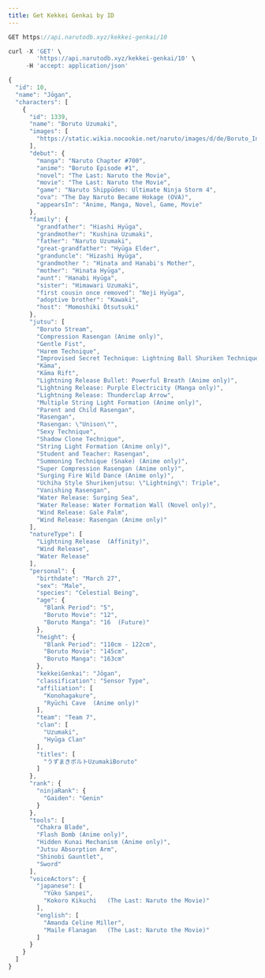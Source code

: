 ```yaml
---
title: Get Kekkei Genkai by ID
---
```


```js
GET https://api.narutodb.xyz/kekkei-genkai/10
```

```js
curl -X 'GET' \
        'https://api.narutodb.xyz/kekkei-genkai/10' \
     -H 'accept: application/json'
```

```js
{
  "id": 10,
  "name": "Jōgan",
  "characters": [
    {
      "id": 1339,
      "name": "Boruto Uzumaki",
      "images": [
        "https://static.wikia.nocookie.net/naruto/images/d/de/Boruto_Infobox.png/revision/latest/scale-to-width-down/300?cb=20220130144217"
      ],
      "debut": {
        "manga": "Naruto Chapter #700",
        "anime": "Boruto Episode #1",
        "novel": "The Last: Naruto the Movie",
        "movie": "The Last: Naruto the Movie",
        "game": "Naruto Shippūden: Ultimate Ninja Storm 4",
        "ova": "The Day Naruto Became Hokage (OVA)",
        "appearsIn": "Anime, Manga, Novel, Game, Movie"
      },
      "family": {
        "grandfather": "Hiashi Hyūga",
        "grandmother": "Kushina Uzumaki",
        "father": "Naruto Uzumaki",
        "great-grandfather": "Hyūga Elder",
        "granduncle": "Hizashi Hyūga",
        "grandmother ": "Hinata and Hanabi's Mother",
        "mother": "Hinata Hyūga",
        "aunt": "Hanabi Hyūga",
        "sister": "Himawari Uzumaki",
        "first cousin once removed": "Neji Hyūga",
        "adoptive brother": "Kawaki",
        "host": "Momoshiki Ōtsutsuki"
      },
      "jutsu": [
        "Boruto Stream",
        "Compression Rasengan (Anime only)",
        "Gentle Fist",
        "Harem Technique",
        "Improvised Secret Technique: Lightning Ball Shuriken Technique (Anime only)",
        "Kāma",
        "Kāma Rift",
        "Lightning Release Bullet: Powerful Breath (Anime only)",
        "Lightning Release: Purple Electricity (Manga only)",
        "Lightning Release: Thunderclap Arrow",
        "Multiple String Light Formation (Anime only)",
        "Parent and Child Rasengan",
        "Rasengan",
        "Rasengan: \"Unison\"",
        "Sexy Technique",
        "Shadow Clone Technique",
        "String Light Formation (Anime only)",
        "Student and Teacher: Rasengan",
        "Summoning Technique (Snake) (Anime only)",
        "Super Compression Rasengan (Anime only)",
        "Surging Fire Wild Dance (Anime only)",
        "Uchiha Style Shurikenjutsu: \"Lightning\": Triple",
        "Vanishing Rasengan",
        "Water Release: Surging Sea",
        "Water Release: Water Formation Wall (Novel only)",
        "Wind Release: Gale Palm",
        "Wind Release: Rasengan (Anime only)"
      ],
      "natureType": [
        "Lightning Release  (Affinity)",
        "Wind Release",
        "Water Release"
      ],
      "personal": {
        "birthdate": "March 27",
        "sex": "Male",
        "species": "Celestial Being",
        "age": {
          "Blank Period": "5",
          "Boruto Movie": "12",
          "Boruto Manga": "16  (Future)"
        },
        "height": {
          "Blank Period": "110cm - 122cm",
          "Boruto Movie": "145cm",
          "Boruto Manga": "163cm"
        },
        "kekkeiGenkai": "Jōgan",
        "classification": "Sensor Type",
        "affiliation": [
          "Konohagakure",
          "Ryūchi Cave  (Anime only)"
        ],
        "team": "Team 7",
        "clan": [
          "Uzumaki",
          "Hyūga Clan"
        ],
        "titles": [
          "うずまきボルトUzumakiBoruto"
        ]
      },
      "rank": {
        "ninjaRank": {
          "Gaiden": "Genin"
        }
      },
      "tools": [
        "Chakra Blade",
        "Flash Bomb (Anime only)",
        "Hidden Kunai Mechanism (Anime only)",
        "Jutsu Absorption Arm",
        "Shinobi Gauntlet",
        "Sword"
      ],
      "voiceActors": {
        "japanese": [
          "Yūko Sanpei",
          "Kokoro Kikuchi   (The Last: Naruto the Movie)"
        ],
        "english": [
          "Amanda Celine Miller",
          "Maile Flanagan   (The Last: Naruto the Movie)"
        ]
      }
    }
  ]
}
```

